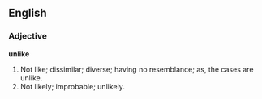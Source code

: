 ==English==

===Adjective===

'''unlike'''

#Not like; dissimilar; diverse; having no resemblance; as, the cases are unlike.
#Not likely; improbable; unlikely.